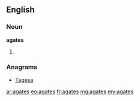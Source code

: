 ==English==

===Noun===
'''agates'''

# {{plural of|[[agate]]}}

===Anagrams===
* [[Tagesa#English|Tagesa]]

[[ar:agates]]
[[eo:agates]]
[[fr:agates]]
[[mg:agates]]
[[my:agates]]